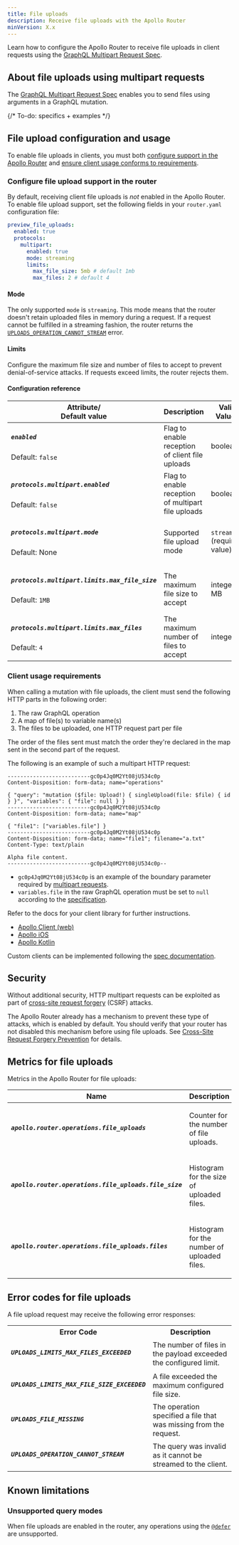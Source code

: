 ```yaml
---
title: File uploads
description: Receive file uploads with the Apollo Router
minVersion: X.x  
---
```


<PreviewFeature />

<EnterpriseFeature />

Learn how to configure the Apollo Router to receive file uploads in client requests using the [GraphQL Multipart Request Spec](https://github.com/jaydenseric/graphql-multipart-request-spec).

## About file uploads using multipart requests

The [GraphQL Multipart Request Spec](https://github.com/jaydenseric/graphql-multipart-request-spec) enables you to send files using arguments in a GraphQL mutation.

{/* To-do: specifics + examples */}

## File upload configuration and usage

To enable file uploads in clients, you must both [configure support in the Apollo Router](#configure-file-upload-support-in-the-router) and [ensure client usage conforms to requirements](#client-usage-requirements).

### Configure file upload support in the router

By default, receiving client file uploads is _not_ enabled in the Apollo Router.
To enable file upload support, set the following fields in your `router.yaml` configuration file:

```yaml title="router.yaml" showLineNumbers="false"
preview_file_uploads:
  enabled: true
  protocols:
    multipart:
      enabled: true
      mode: streaming
      limits:
        max_file_size: 5mb # default 1mb
        max_files: 2 # default 4
```

#### Mode

The only supported `mode` is `streaming`. This mode means that the router doesn't retain uploaded files in memory during a request.
If a request cannot be fulfilled in a streaming fashion, the router returns the [`UPLOADS_OPERATION_CANNOT_STREAM`](#uploads_operation_cannot_stream) error.

#### Limits

Configure the maximum file size and number of files to accept to prevent denial-of-service attacks. If requests exceed limits, the router rejects them.

#### Configuration reference

<table class="field-table">
<thead>
<tr>
<th>Attribute/ <br/> Default value</th>
<th>Description</th>
<th>Valid Values</th>
</tr>
</thead>
<tbody>
<tr>
<td>

##### `enabled`

Default: `false`

</td>
<td>Flag to enable reception of client file uploads</td>
<td>boolean</td>

</tr>
<tr>
<td>

##### `protocols.multipart.enabled`
Default: `false`

</td>
<td>Flag to enable reception of multipart file uploads</td>
<td>boolean</td>
</tr>
<tr>
<td>

##### `protocols.multipart.mode`
Default: None

</td>
<td>Supported file upload mode</td>
<td> 

`streaming`
(required value)

</td>
</tr>
<tr>
<td>

##### `protocols.multipart.limits.max_file_size`
Default: `1MB`

</td>
<td>The maximum file size to accept</td>
<td>integer of MB</td>
</tr>
<tr>
<td>

##### `protocols.multipart.limits.max_files`
Default: `4`

</td>
<td>The maximum number of files to accept</td>
<td>integer</td>
</tr>
</tbody>
</table>


### Client usage requirements

When calling a mutation with file uploads, the client must send the following HTTP parts in the following order:

1. The raw GraphQL operation
1. A map of file(s) to variable name(s)
1. The files to be uploaded, one HTTP request part per file

<Note>

The order of the files sent must match the order they're declared in the map sent in the second part of the request.

</Note>

The following is an example of such a multipart HTTP request:

```http disableCopy showLineNumbers=false
--------------------------gc0p4Jq0M2Yt08jU534c0p
Content-Disposition: form-data; name="operations"

{ "query": "mutation ($file: Upload!) { singleUpload(file: $file) { id } }", "variables": { "file": null } }
--------------------------gc0p4Jq0M2Yt08jU534c0p
Content-Disposition: form-data; name="map"

{ "file1": ["variables.file"] }
--------------------------gc0p4Jq0M2Yt08jU534c0p
Content-Disposition: form-data; name="file1"; filename="a.txt"
Content-Type: text/plain

Alpha file content.
--------------------------gc0p4Jq0M2Yt08jU534c0p--
```

<Note>

- `gc0p4Jq0M2Yt08jU534c0p` is an example of the boundary parameter required by [multipart requests](https://www.w3.org/Protocols/rfc1341/7_2_Multipart.html).
- `variables.file` in the raw GraphQL operation must be set to `null` according to the [specification](https://github.com/jaydenseric/graphql-multipart-request-spec).

</Note>

Refer to the docs for your client library for further instructions.

- [Apollo Client (web)](/react/data/file-uploads/)
- [Apollo iOS](/ios/file-uploads/)
- [Apollo Kotlin](/kotlin/advanced/upload/)

Custom clients can be implemented following the [spec documentation](https://github.com/jaydenseric/graphql-multipart-request-spec).

## Security

Without additional security, HTTP multipart requests can be exploited as part of [cross-site request forgery](https://owasp.org/www-community/attacks/csrf) (CSRF) attacks.

The Apollo Router already has a mechanism to prevent these type of attacks, which is enabled by default. You should verify that your router has not disabled this mechanism before using file uploads. See [Cross-Site Request Forgery Prevention](../configuration/csrf) for details.

## Metrics for file uploads

Metrics in the Apollo Router for file uploads:

<table class="field-table metrics">
  <thead>
    <tr>
      <th>Name</th>
      <th>Description</th>
    </tr>
  </thead>

<tbody>
<tr>
<td>

##### `apollo.router.operations.file_uploads`

</td>
<td>

Counter for the number of file uploads.

</td>
</tr>

<tr>
<td>

##### `apollo.router.operations.file_uploads.file_size`

</td>
<td>

Histogram for the size of uploaded files.

</td>
</tr>

<tr>
<td>

##### `apollo.router.operations.file_uploads.files`

</td>
<td>

Histogram for the number of uploaded files.

</td>
</tr>

</tbody>
</table>

## Error codes for file uploads

A file upload request may receive the following error responses:

<table class="field-table metrics">
<tr>
<th>Error Code</th>
<th>Description</th>
</tr>
<tr>
<td>

##### `UPLOADS_LIMITS_MAX_FILES_EXCEEDED`

</td>
<td>The number of files in the payload exceeded the configured limit.</td>
</tr>
<tr>
<td>

##### `UPLOADS_LIMITS_MAX_FILE_SIZE_EXCEEDED`

</td>
<td>A file exceeded the maximum configured file size.</td>
</tr>
<tr>
<td>

##### `UPLOADS_FILE_MISSING`

</td>
<td>The operation specified a file that was missing from the request.</td>
</tr>
<tr>
<td>

##### `UPLOADS_OPERATION_CANNOT_STREAM`

</td>
<td>The query was invalid as it cannot be streamed to the client.</td>
</tr>
</table>


## Known limitations

### Unsupported query modes

When file uploads are enabled in the router, any operations using the [`@defer`](/graphos/operations/defer/) are unsupported.